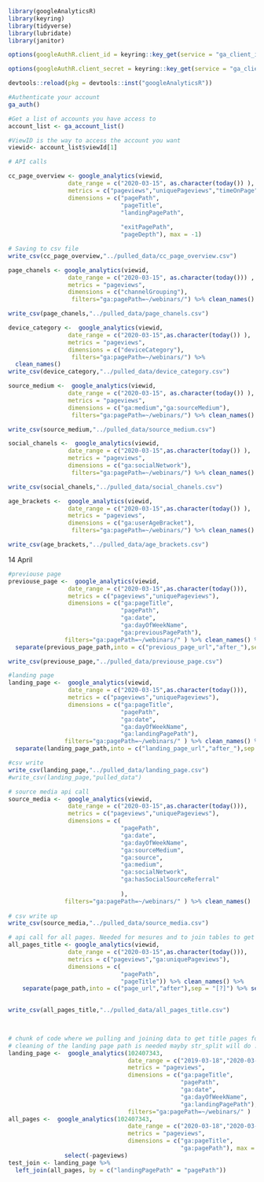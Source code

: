 ```r
library(googleAnalyticsR)
library(keyring)
library(tidyverse)
library(lubridate)
library(janitor)
```

```r

options(googleAuthR.client_id = keyring::key_get(service = "ga_client_id", keyring = "googleanalytics"))

options(googleAuthR.client_secret = keyring::key_get(service = "ga_client_secret", keyring = "googleanalytics"))

devtools::reload(pkg = devtools::inst("googleAnalyticsR"))

#Authenticate your account
ga_auth()

#Get a list of accounts you have access to
account_list <- ga_account_list()

#ViewID is the way to access the account you want
viewid<- account_list$viewId[1]

```
```r
# API calls 

cc_page_overview <- google_analytics(viewid, 
                 date_range = c("2020-03-15", as.character(today()) ), 
                 metrics = c("pageviews","uniquePageviews","timeOnPage"), 
                 dimensions = c("pagePath",
                                "pageTitle",
                                "landingPagePath",
                                
                                "exitPagePath",
                                "pageDepth"), max = -1)
```
```r
# Saving to csv file 
write_csv(cc_page_overview,"../pulled_data/cc_page_overview.csv")
```



```r
page_chanels <- google_analytics(viewid, 
                 date_range = c("2020-03-15", as.character(today())) , 
                 metrics = "pageviews", 
                 dimensions = c("channelGrouping"),
                  filters="ga:pagePath=~/webinars/") %>% clean_names()
```
```r
write_csv(page_chanels,"../pulled_data/page_chanels.csv")

```


```r
device_category <-  google_analytics(viewid, 
                 date_range = c("2020-03-15",as.character(today()) ), 
                 metrics = "pageviews", 
                 dimensions = c("deviceCategory"),
                  filters="ga:pagePath=~/webinars/") %>% 
  clean_names()
write_csv(device_category,"../pulled_data/device_category.csv")

```

```r
source_medium <-  google_analytics(viewid, 
                 date_range = c("2020-03-15", as.character(today()) ), 
                 metrics = "pageviews", 
                 dimensions = c("ga:medium","ga:sourceMedium"),
                  filters="ga:pagePath=~/webinars/") %>% clean_names()
```
```r
write_csv(source_medium,"../pulled_data/source_medium.csv")

```






```r
social_chanels <-  google_analytics(viewid, 
                 date_range = c("2020-03-15",as.character(today()) ),
                 metrics = "pageviews", 
                 dimensions = c("ga:socialNetwork"),
                  filters="ga:pagePath=~/webinars/") %>% clean_names()
```
```r
write_csv(social_chanels,"../pulled_data/social_chanels.csv")

```

```r
age_brackets <-  google_analytics(viewid, 
                 date_range = c("2020-03-15",as.character(today()) ), 
                 metrics = "pageviews", 
                 dimensions = c("ga:userAgeBracket"),
                  filters="ga:pagePath=~/webinars/") %>% clean_names()
```
```r
write_csv(age_brackets,"../pulled_data/age_brackets.csv")

```



14 April
```r
#previouse page 
previouse_page <-  google_analytics(viewid, 
                 date_range = c("2020-03-15",as.character(today())), 
                 metrics = c("pageviews","uniquePageviews"), 
                 dimensions = c("ga:pageTitle",
                                "pagePath",
                                "ga:date",
                                "ga:dayOfWeekName",
                                "ga:previousPagePath"),
                filters="ga:pagePath=~/webinars/" ) %>% clean_names() %>% 
  separate(previous_page_path,into = c("previous_page_url","after_"),sep = "[?]") %>% select(-after_)
```
```r
write_csv(previouse_page,"../pulled_data/previouse_page.csv")

```




```r
#landing page
landing_page <-  google_analytics(viewid, 
                 date_range = c("2020-03-15",as.character(today())), 
                 metrics = c("pageviews","uniquePageviews"), 
                 dimensions = c("ga:pageTitle",
                                "pagePath",
                                "ga:date",
                                "ga:dayOfWeekName",
                                "ga:landingPagePath"),
                filters="ga:pagePath=~/webinars/" ) %>% clean_names() %>% 
  separate(landing_page_path,into = c("landing_page_url","after_"),sep = "[?]") %>% select(-after_)

#csv write
write_csv(landing_page,"../pulled_data/landing_page.csv")
#write_csv(landing_page,"pulled_data")

```

```r
# source media api call
source_media <-  google_analytics(viewid, 
                 date_range = c("2020-03-15",as.character(today())), 
                 metrics = c("pageviews","uniquePageviews"), 
                 dimensions = c(
                                "pagePath",
                                "ga:date",
                                "ga:dayOfWeekName",
                                "ga:sourceMedium",
                                "ga:source",
                                "ga:medium",
                                "ga:socialNetwork",
                                "ga:hasSocialSourceReferral"
                                
                                ),
                filters="ga:pagePath=~/webinars/" ) %>% clean_names()
  
# csv write up
write_csv(source_media,"../pulled_data/source_media.csv")

```


```r
# api call for all pages. Needed for mesures and to join tables to get titles of landing pages and other
all_pages_title <- google_analytics(viewid, 
                 date_range = c("2020-03-15",as.character(today())), 
                 metrics = c("pageviews","ga:uniquePageviews"), 
                 dimensions = c(
                                "pagePath",
                                "pageTitle")) %>% clean_names() %>% 
    separate(page_path,into = c("page_url","after"),sep = "[?]") %>% select(-after) 

                                
write_csv(all_pages_title,"../pulled_data/all_pages_title.csv")
                               
```




```r

```




```r
# chunk of code where we pulling and joining data to get title pages for landing and exit pages
# cleaning of the landing page path is needed mayby str_split will do :)
landing_page <-  google_analytics(102407343, 
                                  date_range = c("2019-03-18","2020-03-18"), 
                                  metrics = "pageviews", 
                                  dimensions = c("ga:pageTitle",
                                                 "pagePath",
                                                 "ga:date",
                                                 "ga:dayOfWeekName",
                                                 "ga:landingPagePath"),
                                  filters="ga:pagePath=~/webinars/" )
all_pages <-  google_analytics(102407343, 
                                  date_range = c("2020-03-18","2020-03-18"), 
                                  metrics = "pageviews", 
                                  dimensions = c("ga:pageTitle",
                                                 "ga:pagePath"), max = -1) %>% 
                select(-pageviews) 
test_join <- landing_page %>%
  left_join(all_pages, by = c("landingPagePath" = "pagePath"))
```




